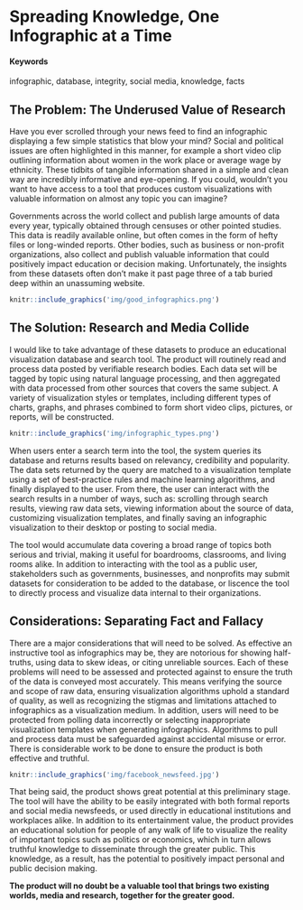 # Spreading Knowledge, One Infographic at a Time {#Infographic-Database}

#### Keywords

infographic, database, integrity, social media, knowledge, facts

## The Problem: The Underused Value of Research

Have you ever scrolled through your news feed to find an infographic displaying a few simple statistics that blow your mind? Social and political issues are often highlighted in this manner, for example a short video clip outlining information about women in the work place or average wage by ethnicity. These tidbits of tangible information shared in a simple and clean way are incredibly informative and eye-opening. If you could, wouldn't you want to have access to a tool that produces custom visualizations with valuable information on almost any topic you can imagine?

Governments across the world collect and publish large amounts of data every year, typically obtained through censuses or other pointed studies. This data is readily available online, but often comes in the form of hefty files or long-winded reports. Other bodies, such as business or non-profit organizations, also collect and publish valuable information that could positively impact education or decision making. Unfortunately, the insights from these datasets often don't make it past page three of a tab buried deep within an unassuming website.

```r
knitr::include_graphics('img/good_infographics.png')
```

## The Solution: Research and Media Collide

I would like to take advantage of these datasets to produce an educational visualization database and search tool. The product will routinely read and process data posted by verifiable research bodies. Each data set will be tagged by topic using natural language processing, and then aggregated with data processed from other sources that covers the same subject. A variety of visualization styles or templates, including different types of charts, graphs, and phrases combined to form short video clips, pictures, or reports, will be constructed.

```r
knitr::include_graphics('img/infographic_types.png')
```

When users enter a search term into the tool, the system queries its database and returns results based on relevancy, credibility and popularity. The data sets returned by the query are matched to a visualization template using a set of best-practice rules and machine learning algorithms, and finally displayed to the user. From there, the user can interact with the search results in a number of ways, such as: scrolling through search results, viewing raw data sets, viewing information about the source of data, customizing visualization templates, and finally saving an infographic visualization to their desktop or posting to social media.

The tool would accumulate data covering a broad range of topics both serious and trivial, making it useful for boardrooms, classrooms, and living rooms alike. In addition to interacting with the tool as a public user, stakeholders such as governments, businesses, and nonprofits may submit datasets for consideration to be added to the database, or liscence the tool to directly process and visualize data internal to their organizations.

## Considerations: Separating Fact and Fallacy

There are a major considerations that will need to be solved. As effective an instructive tool as infographics may be, they are notorious for showing half-truths, using data to skew ideas, or citing unreliable sources. Each of these problems will need to be assessed and protected against to ensure the truth of the data is conveyed most accurately. This means verifying the source and scope of raw data, ensuring visualization algorithms uphold a standard of quality, as well as recognizing the stigmas and limitations attached to infographics as a visualization medium. In addition, users will need to be protected from polling data incorrectly or selecting inappropriate visualization templates when generating infographics. Algorithms to pull and process data must be safeguarded against accidental misuse or error. There is considerable work to be done to ensure the product is both effective and truthful.

```r
knitr::include_graphics('img/facebook_newsfeed.jpg')
```

That being said, the product shows great potential at this preliminary stage. The tool will have the ability to be easily integrated with both formal reports and social media newsfeeds, or used directly in educational institutions and workplaces alike.  In addition to its entertainment value, the product provides an educational solution for people of any walk of life to visualize the reality of important topics such as politics or economics, which in turn allows truthful knowledge to disseminate through the greater public. This knowledge, as a result, has the potential to positively impact personal and public decision making.

**The product will no doubt be a valuable tool that brings two existing worlds, media and research, together for the greater good. **
